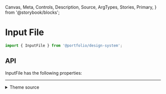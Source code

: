   Canvas,
  Meta,
  Controls,
  Description,
  Source,
  ArgTypes,
  Stories,
  Primary,
} from '@storybook/blocks';


<Meta of={InputFileStories} />

# Input File

```js
import { InputFile } from '@portfolio/design-system';
```

<Primary />

## API

InputFile has the following properties:

<Controls />

<Stories includePrimary={false} />

<hr />

<details>
<summary>Theme source</summary>

<Source dark language='jsx' code={ThemeFile} />
</details>

